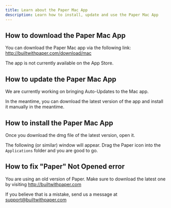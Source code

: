 ```yaml
---
title: Learn about the Paper Mac App
description: Learn how to install, update and use the Paper Mac App
---
```


## How to download the Paper Mac App

You can download the Paper Mac app via the following link: http://builtwithpaper.com/download/mac

The app is not currently available on the App Store.

## How to update the Paper Mac App

We are currently working on bringing Auto-Updates to the Mac app.

In the meantime, you can download the latest version of the app and install it manually in the meantime.

## How to install the Paper Mac App

Once you download the dmg file of the latest version, open it.

The following (or similar) window will appear. Drag the Paper icon into the `Applications` folder and you are good to go.

## How to fix "Paper" Not Opened error

You are using an old version of Paper. Make sure to download the latest one by visiting http://builtwithpaper.com

If you believe that is a mistake, send us a message at support@builtwithpaper.com